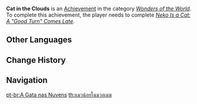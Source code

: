 {{Achievement Infobox
|title        = 
|id           = 81158
|order id     = 1144
|category     = Wonders of the World
|description  = Witness a "good thing" come lately together with [[Neko]], the "Provisional Head Priestess of the [[Asase Shrine]]."
|requirements = Complete ''[[Neko Is a Cat: A "Good Turn" Comes Late]].''
|primogems    = 5
|tracking     = 
|hidden       = 1
|topic        = 
|type         = Quest
}}
'''Cat in the Clouds''' is an [[Achievement]] in the category ''[[Wonders of the World]]''. To complete this achievement, the player needs to complete ''[[Neko Is a Cat: A "Good Turn" Comes Late]].''
<!--
==Trivia==

==Video Guides==
{{EVT
|video1   = 
|caption1 = 
}}
-->
==Other Languages==
{{Other Languages
|en      = Cat in the Clouds
|zhs     = 云中的猫
|zhs_rm  = Yún Zhōng de Māo
|zht     = 雲中的貓
|zht_rm  = Yún Zhōng de Māo
|zh_tl   = Cat in the Clouds
|ja      = 雲中の猫
|ja_rm   = Unchuu no Neko
|ja_tl   = Cat in the Clouds
|ko      = 구름 속 고양이
|ko_rm   = Gureum Sok Goyang'i
|ko_tl   = Cat in the Clouds
|es      = La gata de las nubes
|es_tl   = The Cat in the Clouds
|es_note = The cat is referred to as female.
|fr      = Un félin dans les nuages
|fr_tl   = A feline in the Clouds
|ru      = Кошка в облаках
|ru_tl   = Cat in the Clouds
|th      = แมวน้อยในมวลเมฆ
|th_rm   = Maeo Noi Nai Muan Mek
|th_tl   = 
|vi      = Mèo Trong Mây
|vi_tl   = 
|de      = Katze in den Wolken
|de_tl   = Cat in the Clouds
|id      = Kucing di Tengah Awan
|id_tl   = Cat in the Middle of the Clouds
|pt      = A Gata nas Nuvens
|pt_tl   = 
|tr      = Bulutlardaki Kedi
|tr_tl   = 
|it      = La gatta tra le nuvole
|it_tl   = 
}}

==Change History==
{{Change History|2.1}}
<!--
==References==
{{Reflist}}
-->
==Navigation==
{{Achievement Navbox|Wonders of the World|Quest}}

[[pt-br:A Gata nas Nuvens]]
[[th:แมวน้อยในมวลเมฆ]]